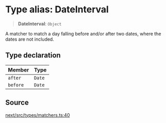 # Type alias: DateInterval

> **DateInterval**: `Object`

A matcher to match a day falling before and/or after two dates, where the
dates are not included.

## Type declaration

| Member | Type |
| :------ | :------ |
| `after` | `Date` |
| `before` | `Date` |

## Source

[next/src/types/matchers.ts:40](https://github.com/gpbl/react-day-picker/blob/86f49ff11/next/src/types/matchers.ts#L40)
